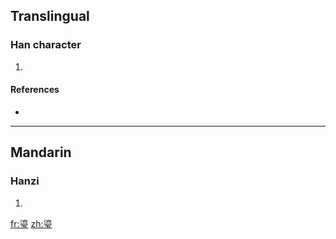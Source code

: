 ==Translingual==

===Han character===
{{Han char|rn=96|rad=玉|as=10|sn=15|four=|canj=水山一土戈 (EUMGI)}}

# {{defn|Han|sort=玉10}}

====References====
* {{Han ref|kx=0739.120|dkj=21160|dj=1149.170|hdz=21133.010|uh=746C|ud=29804}}

----

==Mandarin==

===Hanzi===
{{cmn-hanzi|pin=[[liú]] ([[liu2]])|wg=liu<sup>2</sup>}}

# {{defn|Mandarin|sort=玉10}}

[[fr:瑬]]
[[zh:瑬]]
